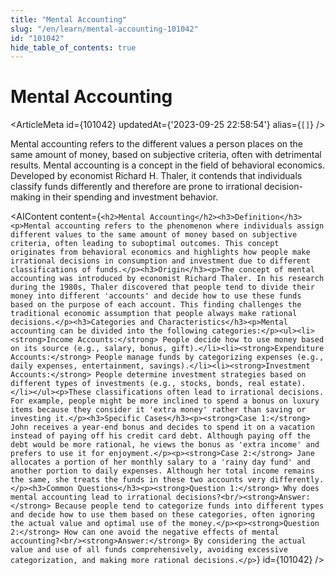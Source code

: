 ```yaml
---
title: "Mental Accounting"
slug: "/en/learn/mental-accounting-101042"
id: "101042"
hide_table_of_contents: true
---
```



# Mental Accounting

<ArticleMeta id={101042} updatedAt={'2023-09-25 22:58:54'} alias={`[]`} />
<div className='border-solid border-b border-t-0 my-4 border-[var(--ifm-color-gray-300)]' />

Mental accounting refers to the different values a person places on the same amount of money, based on subjective criteria, often with detrimental results. Mental accounting is a concept in the field of behavioral economics. Developed by economist Richard H. Thaler, it contends that individuals classify funds differently and therefore are prone to irrational decision-making in their spending and investment behavior.

<AIContent content={`<h2>Mental Accounting</h2><h3>Definition</h3><p>Mental accounting refers to the phenomenon where individuals assign different values to the same amount of money based on subjective criteria, often leading to suboptimal outcomes. This concept originates from behavioral economics and highlights how people make irrational decisions in consumption and investment due to different classifications of funds.</p><h3>Origin</h3><p>The concept of mental accounting was introduced by economist Richard Thaler. In his research during the 1980s, Thaler discovered that people tend to divide their money into different 'accounts' and decide how to use these funds based on the purpose of each account. This finding challenges the traditional economic assumption that people always make rational decisions.</p><h3>Categories and Characteristics</h3><p>Mental accounting can be divided into the following categories:</p><ul><li><strong>Income Accounts:</strong> People decide how to use money based on its source (e.g., salary, bonus, gift).</li><li><strong>Expenditure Accounts:</strong> People manage funds by categorizing expenses (e.g., daily expenses, entertainment, savings).</li><li><strong>Investment Accounts:</strong> People determine investment strategies based on different types of investments (e.g., stocks, bonds, real estate).</li></ul><p>These classifications often lead to irrational decisions. For example, people might be more inclined to spend a bonus on luxury items because they consider it 'extra money' rather than saving or investing it.</p><h3>Specific Cases</h3><p><strong>Case 1:</strong> John receives a year-end bonus and decides to spend it on a vacation instead of paying off his credit card debt. Although paying off the debt would be more rational, he views the bonus as 'extra income' and prefers to use it for enjoyment.</p><p><strong>Case 2:</strong> Jane allocates a portion of her monthly salary to a 'rainy day fund' and another portion to daily expenses. Although her total income remains the same, she treats the funds in these two accounts very differently.</p><h3>Common Questions</h3><p><strong>Question 1:</strong> Why does mental accounting lead to irrational decisions?<br/><strong>Answer:</strong> Because people tend to categorize funds into different types and decide how to use them based on these categories, often ignoring the actual value and optimal use of the money.</p><p><strong>Question 2:</strong> How can one avoid the negative effects of mental accounting?<br/><strong>Answer:</strong> By considering the actual value and use of all funds comprehensively, avoiding excessive categorization, and making more rational decisions.</p>`} id={101042} />

